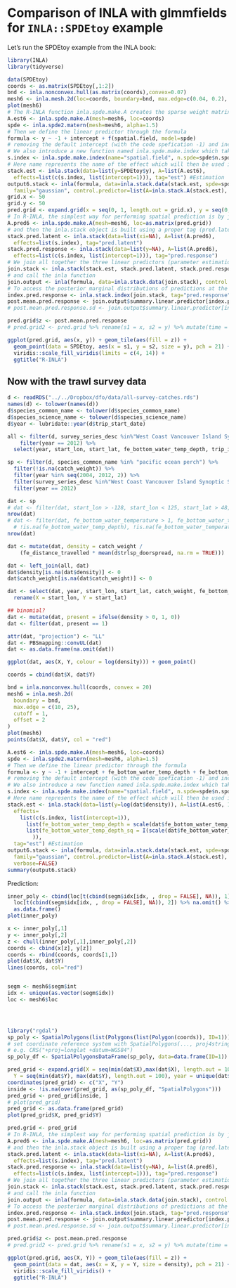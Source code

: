 # Comparison of INLA with glmmfields for `INLA::SPDEtoy` example

Let's run the SPDEtoy example from the INLA book:

```r
library(INLA)
library(tidyverse)
```

```r
data(SPDEtoy)
coords <- as.matrix(SPDEtoy[,1:2])
bnd <- inla.nonconvex.hull(as.matrix(coords),convex=0.07)
mesh6 <- inla.mesh.2d(loc=coords, boundary=bnd, max.edge=c(0.04, 0.2), cutoff=0.05, offset = c(0.1, 0.4))
plot(mesh6)
# The R-INLA function inla.spde.make.A creates the sparse weight matrix A by identifying the data locations in the mesh and organizing the corresponding values of the basis functions. 
A.est6 <- inla.spde.make.A(mesh=mesh6, loc=coords)
spde <- inla.spde2.matern(mesh=mesh6, alpha=1.5)
# Then we define the linear predictor through the formula
formula <- y ~ -1 + intercept + f(spatial.field, model=spde)
# removing the default intercept (with the code spefication -1) and including an explicit one named intercept. The spatial random effect is included with the f() term where spatial.field is a proper index variable and spde is the model created previously with inla.spde2.matern. As usual the model is fitted by means of the inla function:
# We also introduce a new function named inla.spde.make.index which takes care of creating all the required indexes for the SPDE model
s.index <- inla.spde.make.index(name="spatial.field", n.spde=spde$n.spde)
# Here name represents the name of the effect which will then be used in the formula. The output returned by inla.spde.make.index is composed of a list with the following components:
stack.est <- inla.stack(data=list(y=SPDEtoy$y), A=list(A.est6), 
  effects=list(c(s.index, list(intercept=1))), tag="est") #Estimation
output6.stack <- inla(formula, data=inla.stack.data(stack.est, spde=spde), 
  family="gaussian", control.predictor=list(A=inla.stack.A(stack.est), compute=TRUE))
grid.x <- 50
grid.y <- 50
pred.grid <- expand.grid(x = seq(0, 1, length.out = grid.x), y = seq(0, 1, length.out = grid.y))
# In R-INLA, the simplest way for performing spatial prediction is by joining linear predictors (one for parameter estimation and one for prediction) through the inla.stack function, as described in the previous section. To do this, first of all a new projector matrix for the 2500 grid locations has to be created:
A.pred6 <- inla.spde.make.A(mesh=mesh6, loc=as.matrix(pred.grid))
# and then the inla.stack object is built using a proper tag (pred.latent):
stack.pred.latent <- inla.stack(data=list(xi=NA), A=list(A.pred6), 
  effects=list(s.index), tag="pred.latent")
stack.pred.response <- inla.stack(data=list(y=NA), A=list(A.pred6), 
  effects=list(c(s.index, list(intercept=1))), tag="pred.response")
# We join all together the three linear predictors (parameter estimation, prediction of the latent field and prediction of the response) into a single joint stack object:
join.stack <- inla.stack(stack.est, stack.pred.latent, stack.pred.response)
# and call the inla function
join.output <- inla(formula, data=inla.stack.data(join.stack), control.predictor=list(A=inla.stack.A(join.stack), compute=TRUE))
# To access the posterior marginal distributions of predictions at the target grid locations, we use the inla.stack.index function to extract the corresponding data indexes from the full stack object using the corresponding tags:
index.pred.response <- inla.stack.index(join.stack, tag="pred.response")$data
post.mean.pred.response <- join.output$summary.linear.predictor[index.pred.response,"mean"]
# post.mean.pred.response.sd <- join.output$summary.linear.predictor[index.pred.response,"sd"]

pred.grid$z <- post.mean.pred.response
# pred.grid2 <- pred.grid %>% rename(s1 = x, s2 = y) %>% mutate(time = 1)

ggplot(pred.grid, aes(x, y)) + geom_tile(aes(fill = z)) + 
  geom_point(data = SPDEtoy, aes(x = s1, y = s2, size = y), pch = 21) +
  viridis::scale_fill_viridis(limits = c(4, 14)) +
  ggtitle("R-INLA")
```

## Now with the trawl survey data 

```r
d <- readRDS("../../Dropbox/dfo/data/all-survey-catches.rds")
names(d) <- tolower(names(d))
d$species_common_name <- tolower(d$species_common_name)
d$species_science_name <- tolower(d$species_science_name)
d$year <- lubridate::year(d$trip_start_date)

all <- filter(d, survey_series_desc %in%"West Coast Vancouver Island Synoptic Survey") %>% 
    filter(year == 2012) %>% 
  select(year, start_lon, start_lat, fe_bottom_water_temp_depth, trip_id, fishing_event_id, set_num) %>% unique()

sp <- filter(d, species_common_name %in% "pacific ocean perch") %>% 
  filter(!is.na(catch_weight)) %>% 
  filter(year %in% seq(2004, 2012, 2)) %>% 
  filter(survey_series_desc %in%"West Coast Vancouver Island Synoptic Survey") %>% 
  filter(year == 2012)

dat <- sp
# dat <- filter(dat, start_lon > -128, start_lon < 125, start_lat > 48, start_lat < 50.3)
nrow(dat)
# dat <- filter(dat, fe_bottom_water_temperature > 1, fe_bottom_water_temperature < 12,
  # !is.na(fe_bottom_water_temp_depth), !is.na(fe_bottom_water_temperature))
nrow(dat)

dat <- mutate(dat, density = catch_weight / 
    (fe_distance_travelled * mean(d$trlsp_doorspread, na.rm = TRUE)))

dat <- left_join(all, dat)
dat$density[is.na(dat$density)] <- 0
dat$catch_weight[is.na(dat$catch_weight)] <- 0

dat <- select(dat, year, start_lon, start_lat, catch_weight, fe_bottom_water_temp_depth, density) %>%
  rename(X = start_lon, Y = start_lat)

## binomial?
dat <- mutate(dat, present = ifelse(density > 0, 1, 0))
dat <- filter(dat, present == 1)

attr(dat, "projection") <- "LL"
dat <- PBSmapping::convUL(dat)
dat <- as.data.frame(na.omit(dat))

ggplot(dat, aes(X, Y, colour = log(density))) + geom_point()

coords = cbind(dat$X, dat$Y)

bnd = inla.nonconvex.hull(coords, convex = 20)
mesh6 = inla.mesh.2d(
  boundary = bnd,
  max.edge = c(10, 25),
  cutoff = 1,
  offset = 2
)
plot(mesh6)
points(dat$X, dat$Y, col = "red")

A.est6 <- inla.spde.make.A(mesh=mesh6, loc=coords)
spde <- inla.spde2.matern(mesh=mesh6, alpha=1.5)
# Then we define the linear predictor through the formula
formula <- y ~ -1 + intercept + fe_bottom_water_temp_depth + fe_bottom_water_temp_depth_sq + f(spatial.field, model=spde)
# removing the default intercept (with the code spefication -1) and including an explicit one named intercept. The spatial random effect is included with the f() term where spatial.field is a proper index variable and spde is the model created previously with inla.spde2.matern. As usual the model is fitted by means of the inla function:
# We also introduce a new function named inla.spde.make.index which takes care of creating all the required indexes for the SPDE model
s.index <- inla.spde.make.index(name="spatial.field", n.spde=spde$n.spde)
# Here name represents the name of the effect which will then be used in the formula. The output returned by inla.spde.make.index is composed of a list with the following components:
stack.est <- inla.stack(data=list(y=log(dat$density)), A=list(A.est6, 1, 1), 
  effects=
    list(c(s.index, list(intercept=1)), 
      list(fe_bottom_water_temp_depth = scale(dat$fe_bottom_water_temp_depth)),
      list(fe_bottom_water_temp_depth_sq = I(scale(dat$fe_bottom_water_temp_depth)^2)
        )), 
  tag="est") #Estimation
output6.stack <- inla(formula, data=inla.stack.data(stack.est, spde=spde), 
  family="gaussian", control.predictor=list(A=inla.stack.A(stack.est), compute=TRUE), 
  verbose=FALSE)
summary(output6.stack)
```

Prediction:

```r
inner_poly <- cbind(loc[t(cbind(segm$idx[idx, , drop = FALSE], NA)), 1], 
  loc[t(cbind(segm$idx[idx, , drop = FALSE], NA)), 2]) %>% na.omit() %>% 
  as.data.frame()
plot(inner_poly)

x <- inner_poly[,1]
y <- inner_poly[,2]
z <- chull(inner_poly[,1],inner_poly[,2])
coords <- cbind(x[z], y[z])
coords <- rbind(coords, coords[1,])
plot(dat$X, dat$Y)
lines(coords, col="red")


segm <- mesh6$segm$int
idx <- unique(as.vector(segm$idx))
loc <- mesh6$loc




library("rgdal")
sp_poly <- SpatialPolygons(list(Polygons(list(Polygon(coords)), ID=1)))
# set coordinate reference system with SpatialPolygons(..., proj4string=CRS(...))
# e.g. CRS("+proj=longlat +datum=WGS84")
sp_poly_df <- SpatialPolygonsDataFrame(sp_poly, data=data.frame(ID=1))

pred_grid <- expand.grid(X = seq(min(dat$X),max(dat$X), length.out = 100), 
  Y = seq(min(dat$Y), max(dat$Y), length.out = 100), year = unique(dat$year))
coordinates(pred_grid) <- c("X", "Y")
inside <- !is.na(over(pred_grid, as(sp_poly_df, "SpatialPolygons")))
pred_grid <- pred_grid[inside, ]
# plot(pred_grid)
pred_grid <- as.data.frame(pred_grid)
plot(pred_grid$X, pred_grid$Y)

pred.grid <- pred_grid
# In R-INLA, the simplest way for performing spatial prediction is by joining linear predictors (one for parameter estimation and one for prediction) through the inla.stack function, as described in the previous section. To do this, first of all a new projector matrix for the 2500 grid locations has to be created:
A.pred6 <- inla.spde.make.A(mesh=mesh6, loc=as.matrix(pred.grid))
# and then the inla.stack object is built using a proper tag (pred.latent):
stack.pred.latent <- inla.stack(data=list(xi=NA), A=list(A.pred6), 
  effects=list(s.index), tag="pred.latent")
stack.pred.response <- inla.stack(data=list(y=NA), A=list(A.pred6), 
  effects=list(c(s.index, list(intercept=1))), tag="pred.response")
# We join all together the three linear predictors (parameter estimation, prediction of the latent field and prediction of the response) into a single joint stack object:
join.stack <- inla.stack(stack.est, stack.pred.latent, stack.pred.response)
# and call the inla function
join.output <- inla(formula, data=inla.stack.data(join.stack), control.predictor=list(A=inla.stack.A(join.stack), compute=TRUE))
# To access the posterior marginal distributions of predictions at the target grid locations, we use the inla.stack.index function to extract the corresponding data indexes from the full stack object using the corresponding tags:
index.pred.response <- inla.stack.index(join.stack, tag="pred.response")$data
post.mean.pred.response <- join.output$summary.linear.predictor[index.pred.response,"mean"]
# post.mean.pred.response.sd <- join.output$summary.linear.predictor[index.pred.response,"sd"]

pred.grid$z <- post.mean.pred.response
# pred.grid2 <- pred.grid %>% rename(s1 = x, s2 = y) %>% mutate(time = 1)

ggplot(pred.grid, aes(X, Y)) + geom_tile(aes(fill = z)) + 
  geom_point(data = dat, aes(x = X, y = Y, size = density), pch = 21) +
  viridis::scale_fill_viridis() +
  ggtitle("R-INLA")
```